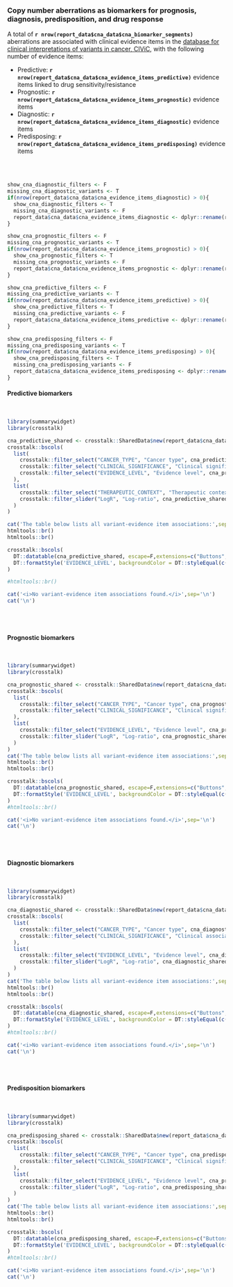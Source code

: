 
### Copy number aberrations as biomarkers for prognosis, diagnosis, predisposition, and drug response {.tabset}

A total of __`r nrow(report_data$cna_data$cna_biomarker_segments)`__ aberrations are associated with clinical evidence items in the [database for clinical interpretations of variants in cancer, CIViC](https://civic.genome.wustl.edu/#/home), with the following number of evidence items:

 *  Predictive: __`r nrow(report_data$cna_data$cna_evidence_items_predictive)`__ evidence items linked to drug sensitivity/resistance
 *  Prognostic: __`r nrow(report_data$cna_data$cna_evidence_items_prognostic)`__ evidence items
 *  Diagnostic: __`r nrow(report_data$cna_data$cna_evidence_items_diagnostic)`__ evidence items
 *  Predisposing: __`r nrow(report_data$cna_data$cna_evidence_items_predisposing)`__ evidence items

<br><br>
```r

show_cna_diagnostic_filters <- F
missing_cna_diagnostic_variants <- T
if(nrow(report_data$cna_data$cna_evidence_items_diagnostic) > 0){
  show_cna_diagnostic_filters <- T
  missing_cna_diagnostic_variants <- F
  report_data$cna_data$cna_evidence_items_diagnostic <- dplyr::rename(report_data$cna_data$cna_evidence_items_diagnostic, Segment = SEGMENT, Length_Mb = SEGMENT_LENGTH_MB)
}

show_cna_prognostic_filters <- F
missing_cna_prognostic_variants <- T
if(nrow(report_data$cna_data$cna_evidence_items_prognostic) > 0){
  show_cna_prognostic_filters <- T
  missing_cna_prognostic_variants <- F
  report_data$cna_data$cna_evidence_items_prognostic <- dplyr::rename(report_data$cna_data$cna_evidence_items_prognostic, Segment = SEGMENT, Length_Mb = SEGMENT_LENGTH_MB)
}

show_cna_predictive_filters <- F
missing_cna_predictive_variants <- T
if(nrow(report_data$cna_data$cna_evidence_items_predictive) > 0){
  show_cna_predictive_filters <- T
  missing_cna_predictive_variants <- F
  report_data$cna_data$cna_evidence_items_predictive <- dplyr::rename(report_data$cna_data$cna_evidence_items_predictive, Segment = SEGMENT, Length_Mb = SEGMENT_LENGTH_MB)
}

show_cna_predisposing_filters <- F
missing_cna_predisposing_variants <- T
if(nrow(report_data$cna_data$cna_evidence_items_predisposing) > 0){
  show_cna_predisposing_filters <- T
  missing_cna_predisposing_variants <- F
  report_data$cna_data$cna_evidence_items_predisposing <- dplyr::rename(report_data$cna_data$cna_evidence_items_predisposing, Segment = SEGMENT, Length_Mb = SEGMENT_LENGTH_MB)
}

```


#### Predictive biomarkers

<br>

```r
library(summarywidget)
library(crosstalk)

cna_predictive_shared <- crosstalk::SharedData$new(report_data$cna_data$cna_evidence_items_predictive)
crosstalk::bscols(
  list(
    crosstalk::filter_select("CANCER_TYPE", "Cancer type", cna_predictive_shared, ~CANCER_TYPE),
    crosstalk::filter_select("CLINICAL_SIGNIFICANCE", "Clinical significance", cna_predictive_shared, ~CLINICAL_SIGNIFICANCE),
    crosstalk::filter_select("EVIDENCE_LEVEL", "Evidence level", cna_predictive_shared, ~EVIDENCE_LEVEL)
  ),
  list(
    crosstalk::filter_select("THERAPEUTIC_CONTEXT", "Therapeutic context", cna_predictive_shared, ~THERAPEUTIC_CONTEXT),
    crosstalk::filter_slider("LogR", "Log-ratio", cna_predictive_shared, ~LogR, ticks = F)
  )
)

cat('The table below lists all variant-evidence item associations:',sep='\n')
htmltools::br()
htmltools::br()

crosstalk::bscols(
  DT::datatable(cna_predictive_shared, escape=F,extensions=c("Buttons","Responsive"), width = "100%",options=list(buttons = c('csv','excel'),dom = 'Bfrtip')) %>%
  DT::formatStyle('EVIDENCE_LEVEL', backgroundColor = DT::styleEqual(c('A: Validated','B: Clinical evidence','C: Case study','D: Preclinical evidence','E: Indirect evidence'), c("#009E73","#56B4E9", "#0072B2","#E69F00", "#F0E442")))
)

#htmltools::br()

```

```r
cat('<i>No variant-evidence item associations found.</i>',sep='\n')
cat('\n')
```

<br><br>

#### Prognostic biomarkers

<br>

```r

library(summarywidget)
library(crosstalk)

cna_prognostic_shared <- crosstalk::SharedData$new(report_data$cna_data$cna_evidence_items_prognostic)
crosstalk::bscols(
  list(
    crosstalk::filter_select("CANCER_TYPE", "Cancer type", cna_prognostic_shared, ~CANCER_TYPE),
    crosstalk::filter_select("CLINICAL_SIGNIFICANCE", "Clinical significance", cna_prognostic_shared, ~CLINICAL_SIGNIFICANCE)
  ),
  list(
    crosstalk::filter_select("EVIDENCE_LEVEL", "Evidence level", cna_prognostic_shared, ~EVIDENCE_LEVEL),
    crosstalk::filter_slider("LogR", "Log-ratio", cna_prognostic_shared, ~LogR, ticks = F)    
  )
)
cat('The table below lists all variant-evidence item associations:',sep='\n')
htmltools::br()
htmltools::br()

crosstalk::bscols(
  DT::datatable(cna_prognostic_shared, escape=F,extensions=c("Buttons","Responsive"), width = "100%",options=list(buttons = c('csv','excel'),dom = 'Bfrtip')) %>%
  DT::formatStyle('EVIDENCE_LEVEL', backgroundColor = DT::styleEqual(c('A: Validated','B: Clinical evidence','C: Case study','D: Preclinical evidence','E: Indirect evidence'), c("#009E73","#56B4E9", "#0072B2","#E69F00", "#F0E442")))
)
#htmltools::br()

```

```r
cat('<i>No variant-evidence item associations found.</i>',sep='\n')
cat('\n')
```

<br><br>

#### Diagnostic biomarkers

<br>

```r

library(summarywidget)
library(crosstalk)

cna_diagnostic_shared <- crosstalk::SharedData$new(report_data$cna_data$cna_evidence_items_diagnostic)
crosstalk::bscols(
  list(
    crosstalk::filter_select("CANCER_TYPE", "Cancer type", cna_diagnostic_shared, ~CANCER_TYPE),
    crosstalk::filter_select("CLINICAL_SIGNIFICANCE", "Clinical association", cna_diagnostic_shared, ~CLINICAL_SIGNIFICANCE)
  ),
  list(
    crosstalk::filter_select("EVIDENCE_LEVEL", "Evidence level", cna_diagnostic_shared, ~EVIDENCE_LEVEL),
    crosstalk::filter_slider("LogR", "Log-ratio", cna_diagnostic_shared, ~LogR, ticks = F)
  )
)
cat('The table below lists all variant-evidence item associations:',sep='\n')
htmltools::br()
htmltools::br()

crosstalk::bscols(
  DT::datatable(cna_diagnostic_shared, escape=F,extensions=c("Buttons","Responsive"), width = "100%",options=list(buttons = c('csv','excel'),dom = 'Bfrtip')) %>%
  DT::formatStyle('EVIDENCE_LEVEL', backgroundColor = DT::styleEqual(c('A: Validated','B: Clinical evidence','C: Case study','D: Preclinical evidence','E: Indirect evidence'), c("#009E73","#56B4E9", "#0072B2","#E69F00", "#F0E442")))
)
#htmltools::br()

```

```r
cat('<i>No variant-evidence item associations found.</i>',sep='\n')
cat('\n')
```

<br><br>

#### Predisposition biomarkers

<br>

```r

library(summarywidget)
library(crosstalk)

cna_predisposing_shared <- crosstalk::SharedData$new(report_data$cna_data$cna_evidence_items_predisposing)
crosstalk::bscols(
  list(
    crosstalk::filter_select("CANCER_TYPE", "Cancer type", cna_predisposing_shared, ~CANCER_TYPE),
    crosstalk::filter_select("CLINICAL_SIGNIFICANCE", "Clinical significance", cna_predisposing_shared, ~CLINICAL_SIGNIFICANCE)
  ),
  list(
    crosstalk::filter_select("EVIDENCE_LEVEL", "Evidence level", cna_predisposing_shared, ~EVIDENCE_LEVEL),
    crosstalk::filter_slider("LogR", "Log-ratio", cna_predisposing_shared, ~LogR, ticks = F)
  )
)
cat('The table below lists all variant-evidence item associations:',sep='\n')
htmltools::br()
htmltools::br()

crosstalk::bscols(
  DT::datatable(cna_predisposing_shared, escape=F,extensions=c("Buttons","Responsive"), width = "100%",options=list(buttons = c('csv','excel'),dom = 'Bfrtip')) %>%
  DT::formatStyle('EVIDENCE_LEVEL', backgroundColor = DT::styleEqual(c('A: Validated','B: Clinical evidence','C: Case study','D: Preclinical evidence','E: Indirect evidence'), c("#009E73","#56B4E9", "#0072B2","#E69F00", "#F0E442")))
)
#htmltools::br()

```

```r
cat('<i>No variant-evidence item associations found.</i>',sep='\n')
cat('\n')
```

<br><br>

